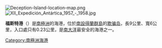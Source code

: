 [[Image:Deception-Island-location-map.png|thumb]]
[[Image:XII_Expedición_Antártica_1957_-_1958.jpg|thumb]]

{{coord|62|58|37|S|60|39|0|W|display=title}}

'''福斯特港'''（{{lang-en|Port Foster}}）是[[南極洲|南極洲]]的海港，位於[[南設得蘭群島|南設得蘭群島]]的[[欺骗岛|欺骗岛]]，長9公里、寬6公里，入口處只有0.23公里，是[[南大洋|南大洋]]最安全的海港之一。

{{Antarctica-geo-stub}}
[[Category:南極洲海港|Category:南極洲海港]]